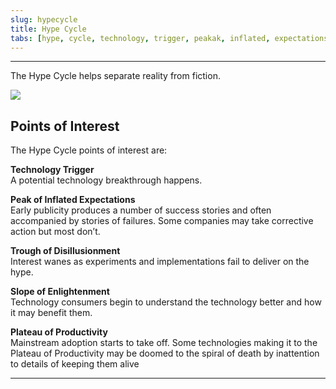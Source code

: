 ```yaml
---
slug: hypecycle
title: Hype Cycle
tabs: [hype, cycle, technology, trigger, peakak, inflated, expectations, trough,  disillusionment, trough, disillusionment, slope, enlightenment, plateu, productivity]
---
```


---

The Hype Cycle helps separate reality from fiction.
<!--
<Image img={hypecycle} />
-->
<img src='hypecycle' />

## Points of Interest

The Hype Cycle points of interest are:

**Technology Trigger**  
A potential technology breakthrough happens.

**Peak of Inflated Expectations**  
Early publicity produces a number of success stories and often accompanied by stories of failures. Some companies may take corrective action but most don’t.

**Trough of Disillusionment**  
Interest wanes as experiments and implementations fail to deliver on the hype.

**Slope of Enlightenment**  
Technology consumers begin to understand the technology better and how it may benefit them.

**Plateau of Productivity**  
Mainstream adoption starts to take off. Some technologies making it to the Plateau of Productivity may be doomed to the spiral of death by inattention to details of keeping them alive

---